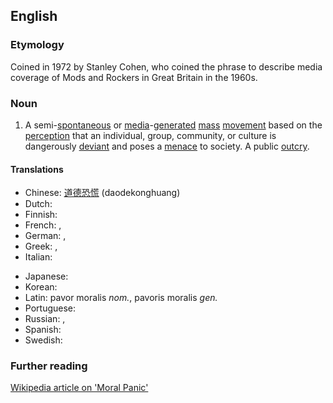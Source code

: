 {{also|moral-panic}}
==English==

===Etymology===
Coined in 1972 by Stanley Cohen, who coined the phrase to describe media coverage of Mods and Rockers in Great Britain in the 1960s.

===Noun===
{{en-noun}}

# A semi-[[spontaneous]] or [[media]]-[[generated]] [[mass]] [[movement]] based on the [[perception]] that an individual, group, community, or culture is dangerously [[deviant]] and poses a [[menace]] to society. A public [[outcry]].

====Translations====
{{trans-top|mass movement, public outcry}}
* Chinese: [[道德恐慌]] (daodekonghuang)
* Dutch: {{t|nl|morele paniek}}
* Finnish: {{t|fi|moraalipaniikki}}
* French: {{t|fr|panique morale}}, {{t|fr|tollé public}}
* German: {{t|de|moralische Panik}}, {{t|de|allgemeiner Protest}}
* Greek: {{t|el|ηθικός πανικός}}, {{t|el|δημόσια κατακραυγή}}
* Italian: {{t|it|panico morale}}
{{trans-mid}}
* Japanese: {{t|ja|道徳的なパニック|tr=dōtokuteki na panikku}}
* Korean: {{t|ko|도덕적인 공황}}
* Latin: pavor moralis ''nom.'', pavoris moralis ''gen.''
* Portuguese: {{t|pt|pânico moral}}
* Russian: {{t|ru|мора́льная па́ника}}, {{t|ru|ма́ссовая истери́я}}
* Spanish: {{t|es|pánico moral}}
* Swedish: {{t|sv|moralpanik|c}}
{{trans-bottom}}

===Further reading===
[http://www.wikipedia.org/wiki/Moral_panic Wikipedia article on 'Moral Panic']